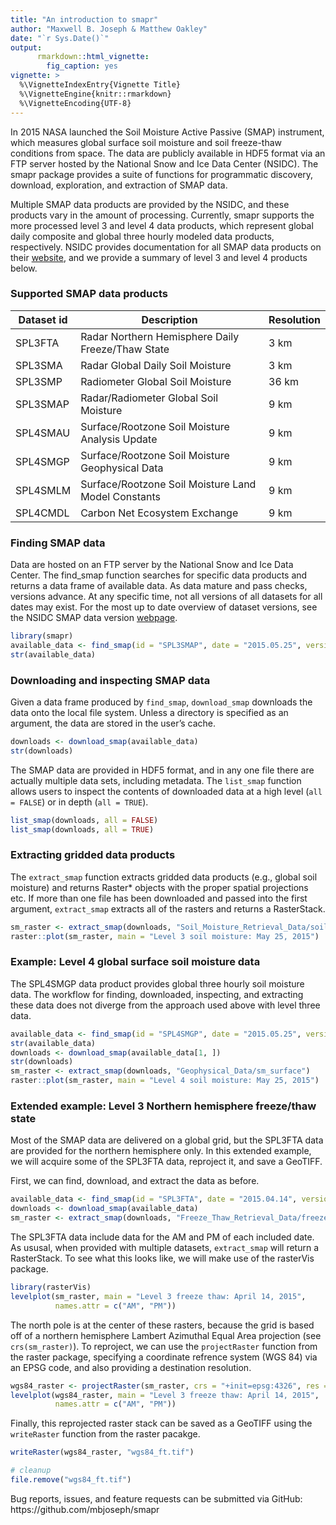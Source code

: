 ```yaml
---
title: "An introduction to smapr"
author: "Maxwell B. Joseph & Matthew Oakley"
date: "`r Sys.Date()`"
output:
      rmarkdown::html_vignette:
        fig_caption: yes
vignette: >
  %\VignetteIndexEntry{Vignette Title}
  %\VignetteEngine{knitr::rmarkdown}
  %\VignetteEncoding{UTF-8}
---
```


In 2015 NASA launched the Soil Moisture Active Passive (SMAP) instrument, which measures global surface soil moisture and soil freeze-thaw conditions from space. 
The data are publicly available in HDF5 format via an FTP server hosted by the National Snow and Ice Data Center (NSIDC). 
The smapr package provides a suite of functions for programmatic discovery, download, exploration, and extraction of SMAP data. 

Multiple SMAP data products are provided by the NSIDC, and these products vary in the amount of processing. 
Currently, smapr supports the more processed level 3 and level 4 data products, which represent global daily composite and global three hourly modeled data products, respectively. 
NSIDC provides documentation for all SMAP data products on their [website](https://nsidc.org/data/smap/smap-data.html), and we provide a summary of level 3 and level 4 products below. 

### Supported SMAP data products

| Dataset id | Description                                         | Resolution |
|------------|-----------------------------------------------------|------------|
| SPL3FTA    | Radar Northern Hemisphere Daily Freeze/Thaw State   | 3 km       |
| SPL3SMA    | Radar Global Daily Soil Moisture                    | 3 km       |
| SPL3SMP    | Radiometer Global Soil Moisture                     | 36 km      |
| SPL3SMAP   | Radar/Radiometer Global Soil Moisture               | 9 km       |
| SPL4SMAU   | Surface/Rootzone Soil Moisture Analysis Update      | 9 km       | 
| SPL4SMGP   | Surface/Rootzone Soil Moisture Geophysical Data     | 9 km       |
| SPL4SMLM   | Surface/Rootzone Soil Moisture Land Model Constants | 9 km       |
| SPL4CMDL   | Carbon Net Ecosystem Exchange                       | 9 km       |

### Finding SMAP data

Data are hosted on an FTP server by the National Snow and Ice Data Center. 
The find_smap function searches for specific data products and returns a data frame of available data.
As data mature and pass checks, versions advance. 
At any specific time, not all versions of all datasets for all dates may exist. 
For the most up to date overview of dataset versions, see the NSIDC SMAP data version [webpage](https://nsidc.org/data/smap/smap-data.html).

```r
library(smapr)
available_data <- find_smap(id = "SPL3SMAP", date = "2015.05.25", version = 3)
str(available_data)
```

### Downloading and inspecting SMAP data

Given a data frame produced by `find_smap`, `download_smap` downloads the data onto the local file system. 
Unless a directory is specified as an argument, the data are stored in the user's cache. 

```r
downloads <- download_smap(available_data)
str(downloads)
```

The SMAP data are provided in HDF5 format, and in any one file there are actually multiple data sets, including metadata. 
The `list_smap` function allows users to inspect the contents of downloaded data at a high level (`all = FALSE`) or in depth (`all = TRUE`). 

```r
list_smap(downloads, all = FALSE)
list_smap(downloads, all = TRUE)
```

### Extracting gridded data products

The `extract_smap` function extracts gridded data products (e.g., global soil moisture) and returns Raster* objects with the proper spatial projections etc. 
If more than one file has been downloaded and passed into the first argument, `extract_smap` extracts all of the rasters and returns a RasterStack.

```r
sm_raster <- extract_smap(downloads, "Soil_Moisture_Retrieval_Data/soil_moisture")
raster::plot(sm_raster, main = "Level 3 soil moisture: May 25, 2015")
```

### Example: Level 4 global surface soil moisture data

The SPL4SMGP data product provides global three hourly soil moisture data. 
The workflow for finding, downloaded, inspecting, and extracting these data does not diverge from the approach used above with level three data. 

```r
available_data <- find_smap(id = "SPL4SMGP", date = "2015.05.25", version = 2)
str(available_data)
downloads <- download_smap(available_data[1, ])
str(downloads)
sm_raster <- extract_smap(downloads, "Geophysical_Data/sm_surface")
raster::plot(sm_raster, main = "Level 4 soil moisture: May 25, 2015")
```

### Extended example: Level 3 Northern hemisphere freeze/thaw state

Most of the SMAP data are delivered on a global grid, but the SPL3FTA data are provided for the northern hemisphere only. 
In this extended example, we will acquire some of the SPL3FTA data, reproject it, and save a GeoTIFF. 

First, we can find, download, and extract the data as before. 

```r
available_data <- find_smap(id = "SPL3FTA", date = "2015.04.14", version = 3)
downloads <- download_smap(available_data)
sm_raster <- extract_smap(downloads, "Freeze_Thaw_Retrieval_Data/freeze_thaw")
```

The SPL3FTA data include data for the AM and PM of each included date. 
As ususal, when provided with multiple datasets, `extract_smap` will return a RasterStack. 
To see what this looks like, we will make use of the rasterVis package. 

```r
library(rasterVis)
levelplot(sm_raster, main = "Level 3 freeze thaw: April 14, 2015", 
          names.attr = c("AM", "PM"))
```

The north pole is at the center of these rasters, because the grid is based off of a northern hemisphere Lambert Azimuthal Equal Area projection (see `crs(sm_raster)`). 
To reproject, we can use the `projectRaster` function from the raster package, specifying a coordinate refrence system (WGS 84) via an EPSG code, and also providing a destination resolution. 

```r
wgs84_raster <- projectRaster(sm_raster, crs = "+init=epsg:4326", res = .1)
levelplot(wgs84_raster, main = "Level 3 freeze thaw: April 14, 2015", 
          names.attr = c("AM", "PM"))
```

Finally, this reprojected raster stack can be saved as a GeoTIFF using the `writeRaster` function from the raster pacakge. 

```r
writeRaster(wgs84_raster, "wgs84_ft.tif")
```

```r
# cleanup
file.remove("wgs84_ft.tif")
```

Bug reports, issues, and feature requests can be submitted via GitHub: https://github.com/mbjoseph/smapr


